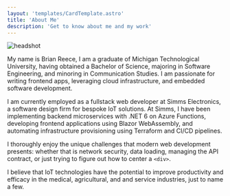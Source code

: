 ```yaml
---
layout: 'templates/CardTemplate.astro'
title: 'About Me'
description: 'Get to know about me and my work'
---
```



<section class={styles.about}>
<img alt='headshot' src='/headshot.jpg' />

<div>

My name is Brian Reece, I am a graduate of Michigan Technological University,
having obtained a Bachelor of Science, majoring in Software Engineering, and
minoring in Communication Studies. I am passionate for writing frontend apps,
leveraging cloud infrastructure, and embedded software development.

I am currently employed as a fullstack web developer at Simms Electronics,
a software design firm for bespoke IoT solutions. At Simms, I have been
implementing backend microservices with .NET 6 on Azure Functions, developing
frontend applications using Blazor WebAssembly, and automating infrastructure
provisioning using Terraform and CI/CD pipelines.

I thoroughly enjoy the unique challenges that modern web development presents:
whether that is network security, data loading, managing the API contract, or
just trying to figure out how to center a `<div>`.

I believe that IoT technologies have the potential to improve productivity and
efficacy in the medical, agricultural, and and service industries, just to name
a few.

</div>

</section>
